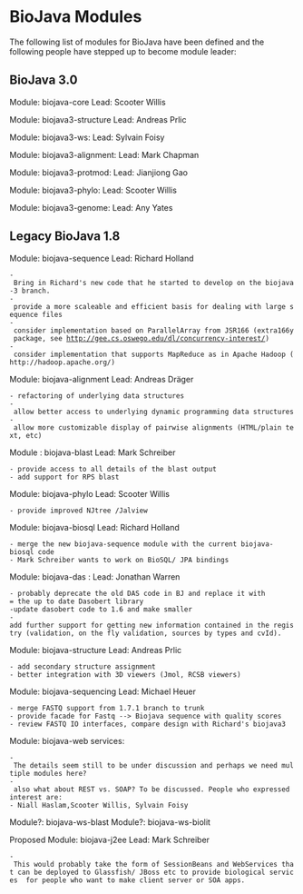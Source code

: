 =BioJava Modules=

The following list of modules for BioJava have been defined and the following people have stepped up to become module leader:

== BioJava 3.0 ==

Module: biojava-core Lead: Scooter Willis 

Module: biojava3-structure Lead: Andreas Prlic

Module: biojava3-ws: Lead: Sylvain Foisy

Module: biojava3-alignment: Lead: Mark Chapman

Module: biojava3-protmod: Lead: Jianjiong Gao

Module: biojava3-phylo: Lead: Scooter Willis

Module: biojava3-genome: Lead: Any Yates

== Legacy BioJava 1.8 ==

Module: biojava-sequence Lead: Richard Holland
 - Bring in Richard's new code that he started to develop on the biojava-3 branch.
 - provide a more scaleable and efficient basis for dealing with large sequence files
 - consider implementation based on ParallelArray from JSR166 (extra166y package, see http://gee.cs.oswego.edu/dl/concurrency-interest/)
 - consider implementation that supports MapReduce as in Apache Hadoop (http://hadoop.apache.org/)

Module: biojava-alignment Lead: Andreas Dräger
 - refactoring of underlying data structures
 - allow better access to underlying dynamic programming data structures
 - allow more customizable display of pairwise alignments (HTML/plain text, etc)

Module : biojava-blast Lead: Mark Schreiber
 - provide access to all details of the blast output
 - add support for RPS blast

Module: biojava-phylo Lead: Scooter Willis 
 - provide improved NJtree /Jalview
 
Module: biojava-biosql Lead: Richard Holland
 - merge the new biojava-sequence module with the current biojava-biosql code 
 - Mark Schreiber wants to work on BioSQL/ JPA bindings

Module: biojava-das : Lead: Jonathan Warren
 - probably deprecate the old DAS code in BJ and replace it with
 = the up to date Dasobert library
 -update dasobert code to 1.6 and make smaller
 -add further support for getting new information contained in the registry (validation, on the fly validation, sources by types and cvId).

Module: biojava-structure Lead: Andreas Prlic
 - add secondary structure assignment
 - better integration with 3D viewers (Jmol, RCSB viewers)

Module: biojava-sequencing Lead: Michael Heuer
 - merge FASTQ support from 1.7.1 branch to trunk
 - provide facade for Fastq --> Biojava sequence with quality scores
 - review FASTQ IO interfaces, compare design with Richard's biojava3

Module: biojava-web services:
 - The details seem still to be under discussion and perhaps we need multiple modules here?
 - also what about REST vs. SOAP? To be discussed. People who expressed interest are:
 - Niall Haslam,Scooter Willis, Sylvain Foisy

Module?: biojava-ws-blast
Module?: biojava-ws-biolit

Proposed Module: biojava-j2ee Lead: Mark Schreiber
 - This would probably take the form of SessionBeans and WebServices that can be deployed to Glassfish/ JBoss etc to provide biological services  for people who want to make client server or SOA apps.